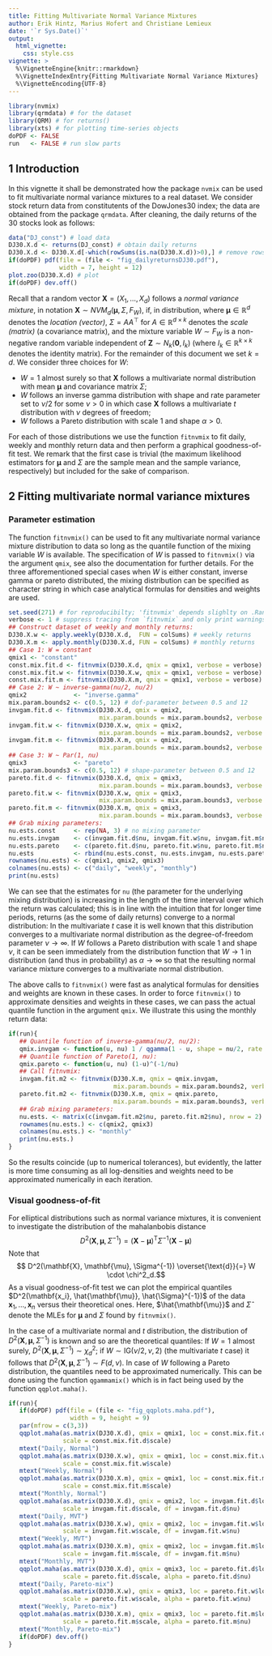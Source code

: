 ```yaml
---
title: Fitting Multivariate Normal Variance Mixtures
author: Erik Hintz, Marius Hofert and Christiane Lemieux
date: '`r Sys.Date()`'
output:
  html_vignette:
    css: style.css
vignette: >
  %\VignetteEngine{knitr::rmarkdown}
  %\VignetteIndexEntry{Fitting Multivariate Normal Variance Mixtures}
  %\VignetteEncoding{UTF-8}
---
```

```r
library(nvmix)
library(qrmdata) # for the dataset
library(QRM) # for returns()
library(xts) # for plotting time-series objects 
doPDF <- FALSE
run   <- FALSE # run slow parts
```

## 1 Introduction

In this vignette it shall be demonstrated how the package `nvmix` can be used
to fit multivariate normal variance mixtures to a real dataset.
We consider stock return data from constitutents of the DowJones30 index;
the data are obtained from the package `qrmdata`. After cleaning, the daily
returns of the 30 stocks look as follows:

```r
data("DJ_const") # load data
DJ30.X.d <- returns(DJ_const) # obtain daily returns
DJ30.X.d <- DJ30.X.d[-which(rowSums(is.na(DJ30.X.d))>0),] # remove rows with >=1 NA
if(doPDF) pdf(file = (file <- "fig_dailyreturnsDJ30.pdf"),
              width = 7, height = 12)
plot.zoo(DJ30.X.d) # plot
if(doPDF) dev.off()
```

Recall that a random vector $\mathbf{X}=(X_1,\dots,X_d)$ follows a *normal
variance mixture*, in notation $\mathbf{X}\sim NVM_d(\mathbf{\mu},\Sigma,F_W)$, 
if, in distribution,
\begin{align*}
  \mathbf{X}=\mathbf{\mu}+\sqrt{W}A\mathbf{Z},
\end{align*}
where $\mathbf{\mu}\in\mathbb{R}^d$ denotes the *location (vector)*,
$\Sigma=AA^\top$ for $A\in\mathbb{R}^{d\times k}$ denotes the *scale (matrix)* (a
covariance matrix), and the mixture variable $W\sim F_W$ is a non-negative random
variable independent of $\mathbf{Z}\sim N_k(\mathbf{0},I_k)$ (where
$I_k\in\mathbb{R}^{k\times k}$ denotes the identity matrix). For the remainder
of this document we set $k=d$. We consider three choices for $W$:

- $W=1$ almost surely so that $\mathbf{X}$ follows a multivariate normal distribution with mean $\mathbf{\mu}$ and covariance matrix $\Sigma$;
- $W$ follows an inverse gamma distribution with shape and rate parameter set to
  $\nu/2$ for some $\nu>0$ in which case $\mathbf{X}$ follows a multivariate 
  $t$ distribution with $\nu$ degrees of freedom;
- $W$ follows a Pareto distribution with scale 1 and shape $\alpha>0$.

For each of those distributions we use the function `fitnvmix` to fit daily,
weekly and monthly return data and then perform a graphical goodness-of-fit test.
We remark that the first case is trivial (the maximum likelihood estimators for
$\mathbf{\mu}$ and $\Sigma$ are the sample mean and the sample variance, 
respectively) but included for the sake of comparison.


## 2 Fitting multivariate normal variance mixtures

### Parameter estimation

The function `fitnvmix()` can be used to fit any multivariate normal variance
mixture distribution to data so long as the quantile function of the mixing
variable $W$ is available. 
The specification of $W$ is passed to `fitnvmix()` via the argument `qmix`, 
see also the documentation for further details. For the three afforementioned 
special cases when $W$ is either constant, inverse gamma or pareto distributed,
the mixing distribution can be specified as character string in which case
analytical formulas for densities and weights are used. 

```r
set.seed(271) # for reproducibilty; 'fitnvmix' depends slighlty on .Random.seed
verbose <- 1 # suppress tracing from `fitnvmix` and only print warnings
## Construct dataset of weekly and monthly returns:
DJ30.X.w <- apply.weekly(DJ30.X.d,  FUN = colSums) # weekly returns
DJ30.X.m <- apply.monthly(DJ30.X.d, FUN = colSums) # monthly returns
## Case 1: W = constant
qmix1 <- "constant"
const.mix.fit.d <- fitnvmix(DJ30.X.d, qmix = qmix1, verbose = verbose)
const.mix.fit.w <- fitnvmix(DJ30.X.w, qmix = qmix1, verbose = verbose)
const.mix.fit.m <- fitnvmix(DJ30.X.m, qmix = qmix1, verbose = verbose)
## Case 2: W ~ inverse-gamma(nu/2, nu/2)
qmix2             <- "inverse.gamma"
mix.param.bounds2 <- c(0.5, 12) # dof-parameter between 0.5 and 12
invgam.fit.d <- fitnvmix(DJ30.X.d, qmix = qmix2, 
                         mix.param.bounds = mix.param.bounds2, verbose = verbose)
invgam.fit.w <- fitnvmix(DJ30.X.w, qmix = qmix2,
                         mix.param.bounds = mix.param.bounds2, verbose = verbose)
invgam.fit.m <- fitnvmix(DJ30.X.m, qmix = qmix2,
                         mix.param.bounds = mix.param.bounds2, verbose = verbose)
## Case 3: W ~ Par(1, nu)
qmix3             <- "pareto"
mix.param.bounds3 <- c(0.5, 12) # shape-parameter between 0.5 and 12
pareto.fit.d <- fitnvmix(DJ30.X.d, qmix = qmix3,
                         mix.param.bounds = mix.param.bounds3, verbose = verbose)
pareto.fit.w <- fitnvmix(DJ30.X.w, qmix = qmix3,
                         mix.param.bounds = mix.param.bounds3, verbose = verbose)
pareto.fit.m <- fitnvmix(DJ30.X.m, qmix = qmix3,
                         mix.param.bounds = mix.param.bounds3, verbose = verbose)
## Grab mixing parameters:
nu.ests.const     <- rep(NA, 3) # no mixing parameter
nu.ests.invgam    <- c(invgam.fit.d$nu, invgam.fit.w$nu, invgam.fit.m$nu)
nu.ests.pareto    <- c(pareto.fit.d$nu, pareto.fit.w$nu, pareto.fit.m$nu)
nu.ests           <- rbind(nu.ests.const, nu.ests.invgam, nu.ests.pareto)
rownames(nu.ests) <- c(qmix1, qmix2, qmix3)
colnames(nu.ests) <- c("daily", "weekly", "monthly")
print(nu.ests)
```

We can see that the estimates for `nu` (the parameter for the underlying mixing distribution)
is increasing in the length of the time interval over which the return was calculated;
this is in line with the intuition that for longer time periods, returns (as the some of daily returns)
converge to a normal distribution: In the multivariate $t$ case it is well known
that this distribution converges to a multivariate normal distribution as the
degree-of-freedom parameter $\nu\rightarrow\infty$. If $W$ follows a Pareto
distribution with scale 1 and shape $\nu$, it can be seen immediately from the
distribution function that $W\rightarrow 1$ in distribution (and thus in 
probability) as $\alpha\rightarrow\infty$ so that the resulting normal variance
mixture converges to a multivariate normal distribution.


The above calls to `fitnvmix()` were fast as analytical formulas for densities and
weights are known in these cases. In order to force `fitnvmix()` to approximate
densities and weights in these cases, we can pass the actual quantile function
in the argument `qmix`. We illustrate this using the monthly return data:

```r
if(run){
   ## Quantile function of inverse-gamma(nu/2, nu/2):
   qmix.invgam <- function(u, nu) 1 / qgamma(1 - u, shape = nu/2, rate = nu/2)
   ## Quantile function of Pareto(1, nu):
   qmix.pareto <- function(u, nu) (1-u)^(-1/nu)
   ## Call fitnvmix:
   invgam.fit.m2 <- fitnvmix(DJ30.X.m, qmix = qmix.invgam, 
                             mix.param.bounds = mix.param.bounds2, verbose = verbose)
   pareto.fit.m2 <- fitnvmix(DJ30.X.m, qmix = qmix.pareto, 
                             mix.param.bounds = mix.param.bounds3, verbose = verbose)
   ## Grab mixing parameters:
   nu.ests. <- matrix(c(invgam.fit.m2$nu, pareto.fit.m2$nu), nrow = 2)
   rownames(nu.ests.) <- c(qmix2, qmix3)
   colnames(nu.ests.) <- "monthly"
   print(nu.ests.)  
}
```

So the results coincide (up to numerical tolerances), but evidently, the latter is 
more time consuming as 
all log-densities and weights need to be approximated numerically in each 
iteration. 

### Visual goodness-of-fit

For elliptical distributions such as normal variance mixtures, it is convenient
to investigate the distribution of the mahalanbobis distance
$$ D^2(\mathbf{X}, \mathbf{\mu}, \Sigma^{-1}) = (\mathbf{X}-\mathbf{\mu})^\text{T}\Sigma^{-1}(\mathbf{X}-\mathbf{\mu})$$
Note that
$$ D^2(\mathbf{X}, \mathbf{\mu}, \Sigma^{-1}) \overset{\text{d}}{=} W \cdot \chi^2_d.$$
As a visual goodness-of-fit test we can plot the empirical quantiles $D^2(\mathbf{x_i}, \hat{\mathbf{\mu}}, \hat{\Sigma}^{-1})$
of the data $\mathbf{x}_1,\dots,\mathbf{x}_n$ versus their theoretical ones. Here,
$\hat{\mathbf{\mu}}$ and $\hat{\Sigma}$ denote the MLEs for $\mathbf{\mu}$ and
$\Sigma$ found by `fitnvmix()`. 

In the case of a multivariate normal and $t$ distribution, the distribution
of $D^2(\mathbf{X}, \mathbf{\mu}, \Sigma^{-1})$ is known and so are the 
theoretical quantiles:
If $W=1$ almost surely, $D^2(\mathbf{X}, \mathbf{\mu}, \Sigma^{-1})\sim \chi^2_d$;
if $W\sim\text{IG}(\nu/2, \nu,2)$ (the multivariate $t$ case) it follows that
$D^2(\mathbf{X}, \mathbf{\mu}, \Sigma^{-1})\sim F(d, \nu)$. 
In case of $W$ following a Pareto distribution, the quantiles need to be 
approximated numerically. This can be done using the function `qgammamix()` which
is in fact being used by the function `qqplot.maha()`. 

```r
if(run){
   if(doPDF) pdf(file = (file <- "fig_qqplots.maha.pdf"),
                 width = 9, height = 9)
   par(mfrow = c(3,3))
   qqplot.maha(as.matrix(DJ30.X.d), qmix = qmix1, loc = const.mix.fit.d$loc, 
               scale = const.mix.fit.d$scale)
   mtext("Daily, Normal")
   qqplot.maha(as.matrix(DJ30.X.w), qmix = qmix1, loc = const.mix.fit.w$loc, 
               scale = const.mix.fit.w$scale)
   mtext("Weekly, Normal")
   qqplot.maha(as.matrix(DJ30.X.m), qmix = qmix1, loc = const.mix.fit.m$loc, 
               scale = const.mix.fit.m$scale)
   mtext("Monthly, Normal")
   qqplot.maha(as.matrix(DJ30.X.d), qmix = qmix2, loc = invgam.fit.d$loc, 
               scale = invgam.fit.d$scale, df = invgam.fit.d$nu)
   mtext("Daily, MVT")
   qqplot.maha(as.matrix(DJ30.X.w), qmix = qmix2, loc = invgam.fit.w$loc, 
               scale = invgam.fit.w$scale, df = invgam.fit.w$nu)
   mtext("Weekly, MVT")
   qqplot.maha(as.matrix(DJ30.X.m), qmix = qmix2, loc = invgam.fit.m$loc, 
               scale = invgam.fit.m$scale, df = invgam.fit.m$nu)
   mtext("Monthly, MVT")
   qqplot.maha(as.matrix(DJ30.X.d), qmix = qmix3, loc = pareto.fit.d$loc, 
               scale = pareto.fit.d$scale, alpha = pareto.fit.d$nu)
   mtext("Daily, Pareto-mix")
   qqplot.maha(as.matrix(DJ30.X.w), qmix = qmix3, loc = pareto.fit.w$loc, 
               scale = pareto.fit.w$scale, alpha = pareto.fit.w$nu)
   mtext("Weekly, Pareto-mix")
   qqplot.maha(as.matrix(DJ30.X.m), qmix = qmix3, loc = pareto.fit.m$loc, 
               scale = pareto.fit.m$scale, alpha = pareto.fit.m$nu)
   mtext("Monthly, Pareto-mix")
   if(doPDF) dev.off()  
}
```


